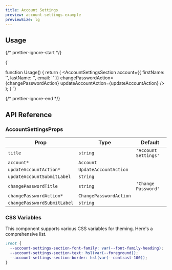 ```yaml
---
title: Account Settings
preview: account-settings-example
previewSize: lg
---
```


## Usage

{/* prettier-ignore-start */}

<CodeBlock lang="ts">{`

function Usage() {
    return (
        <AccountSettingsSection
            account={{ firstName: '', lastName: '', email: '' }}
            changePasswordAction={changePasswordAction}
            updateAccountAction={updateAccountAction}
        />
    );
}
`}
</CodeBlock>

{/* prettier-ignore-end */}

## API Reference

### AccountSettingsProps

| Prop                        | Type                                                                                | Default              |
| --------------------------- | ----------------------------------------------------------------------------------- | -------------------- |
| `title`                     | `string`                                                                            | `'Account Settings'` |
| `account*`                  | `Account`                                                                           |                      |
| `updateAccountAction*`      | `UpdateAccountAction` <Tooltip content="See update-account-form.tsx for detail"/>   |                      |
| `updateAccountSubmitLabel`  | `string`                                                                            |                      |
| `changePasswordTitle`       | `string`                                                                            | `'Change Password'`  |
| `changePasswordAction*`     | `ChangePasswordAction` <Tooltip content="See change-password-form.tsx for detail"/> |                      |
| `changePasswordSubmitLabel` | `string`                                                                            |                      |

### CSS Variables

This component supports various CSS variables for theming. Here's a comprehensive list.

```css
:root {
  --account-settings-section-font-family: var(--font-family-heading);
  --account-settings-section-text: hsl(var(--foreground));
  --account-settings-section-border: hsl(var(--contrast-100));
}
```
